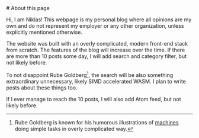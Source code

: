 <div style={{ display: 'flex', justifyContent: 'center', width: '100%' }}>
    # About this page
</div>

Hi, I am Niklas! This webpage is my personal blog where all opinions are my own and do not represent my employer or any other organization, unless explicitly mentioned otherwise.

The website was built with an overly complicated, modern
front-end stack from scratch. 
The features of the blog will increase over the time. If there are more than 10 posts some day, I will add search and category filter, but not likely before.

To not disappoint Rube Goldberg[^1], the search will be also something extraordinary unnecessary, likely SIMD accelerated WASM.
I plan to write posts about these things too.

If I ever manage to reach the 10 posts, I will also add Atom feed, but not likely before.


[^1]: Rube Goldberg is known for his humorous illustrations of [machines](https://en.wikipedia.org/wiki/Rube_Goldberg_machine) doing simple tasks in overly complicated way. 



